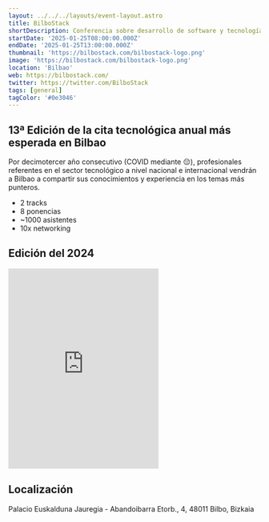 ```yaml
---
layout: ../../../layouts/event-layout.astro
title: BilboStack
shortDescription: Conferencia sobre desarrollo de software y tecnología en general, en el centro del planeta, en Bilbao
startDate: '2025-01-25T08:00:00.000Z'
endDate: '2025-01-25T13:00:00.000Z'
thumbnail: 'https://bilbostack.com/bilbostack-logo.png'
image: 'https://bilbostack.com/bilbostack-logo.png'
location: 'Bilbao'
web: https://bilbostack.com/
twitter: https://twitter.com/BilboStack
tags: [general]
tagColor: '#0e3046'
---
```



## 13ª Edición de la cita tecnológica anual más esperada en Bilbao

Por decimotercer año consecutivo (COVID mediante 😔), profesionales referentes en el sector tecnológico a nivel nacional e internacional vendrán a Bilbao a compartir sus conocimientos y experiencia en los temas más punteros.

- 2 tracks
- 8 ponencias
- ~1000 asistentes
- 10x networking

## Edición del 2024

<iframe
  className="mt-4 w-full"
  height="400"
  src="https://www.youtube.com/embed/YvbhfPTLMoA"
  title=""
  frameborder="0"
  allow="accelerometer; autoplay; clipboard-write; encrypted-media; gyroscope; picture-in-picture"
  allowfullscreen
></iframe>

## Localización

Palacio Euskalduna Jauregia - Abandoibarra Etorb., 4, 48011 Bilbo, Bizkaia

<GoogleMap
  src="https://www.google.com/maps/embed?pb=!1m18!1m12!1m3!1d2905.255497835498!2d-2.947592084396059!3d43.26702288533392!2m3!1f0!2f0!3f0!3m2!1i1024!2i768!4f13.1!3m3!1m2!1s0x0%3A0x0!2zNDPCsDE2JzAxLjMiTiAywrA1Nic0My41Ilc!5e0!3m2!1ses!2ses!4v1543099024128"
  ariaLabel="Palacio Euskalduna Jauregia - Abandoibarra Etorb., 4, 48011 Bilbo, Bizkaia"
/>
